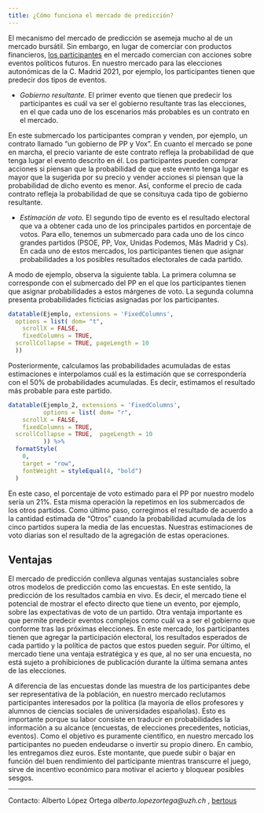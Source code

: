 ```yaml
---
title: ¿Cómo funciona el mercado de predicción?
---
```


El mecanismo del mercado de predicción se asemeja mucho al de un mercado bursátil. Sin embargo, en lugar de comerciar con productos financieros, [los participantes](https://aloport.github.io/predi/participate.html) en el mercado comercian con acciones sobre eventos políticos futuros. En nuestro mercado para las elecciones autonómicas de la C. Madrid 2021, por ejemplo, los participantes tienen que predecir dos tipos de eventos. 

- _Gobierno resultante._ El primer evento que tienen que predecir los participantes es cuál va ser el gobierno resultante tras las elecciones, en el que cada uno de los escenarios más probables es un contrato en el mercado. 

En este submercado los participantes compran y venden, por ejemplo, un contrato llamado “un gobierno de PP y Vox”. En cuanto el mercado se pone en marcha, el precio variante de este contrato refleja la probabilidad de que tenga lugar el evento descrito en él. Los participantes pueden comprar acciones si piensan que la probabilidad de que este evento tenga lugar es mayor que la sugerida por su precio y vender acciones si piensan que la probabilidad de dicho evento es menor. Así, conforme el precio de cada contrato refleja la probabilidad de que se consituya cada tipo de gobierno resultante.


- _Estimación de voto._ El segundo tipo de evento es el resultado electoral que va a obtener cada uno de los principales partidos en porcentaje de votos. Para ello, tenemos un submercado para cada uno de los cinco grandes partidos (PSOE, PP, Vox, Unidas Podemos, Más Madrid y Cs). En cada uno de estos mercados, los participantes tienen que asignar probabilidades a los posibles resultados electorales de cada partido.

A modo de ejemplo, observa la siguiente tabla. La primera columna se corresponde con el submercado del PP en el que los participantes tienen que asignar probabilidades a estos márgenes de voto. La segunda columna presenta probabilidades ficticias asignadas por los participantes.

```r

datatable(Ejemplo, extensions = 'FixedColumns',
  options = list( dom= "t",
    scrollX = FALSE,
    fixedColumns = TRUE,
  scrollCollapse = TRUE, pageLength = 10
  )) 

```

Posteriormente, calculamos las probabilidades acumuladas de estas estimaciones e interpolamos cuál es la estimación que se correspondería con el 50% de probabilidades acumuladas. Es decir, estimamos el resultado más probable para este partido.

```r

datatable(Ejemplo_2, extensions = 'FixedColumns',
          options = list( dom= "r",
    scrollX = FALSE,
    fixedColumns = TRUE,
  scrollCollapse = TRUE,  pageLength = 10
          )) %>%
  formatStyle(
    0,
    target = "row",
    fontWeight = styleEqual(4, "bold")
  ) 

```


En este caso, el porcentaje de voto estimado para el PP por nuestro modelo sería un 21%. Esta misma operación la repetimos en los submercados de los otros partidos. Como último paso, corregimos el resultado de acuerdo a la cantidad estimada de "Otros" cuando la probabilidad acumulada de los cinco partidos supera la media de las encuestas. Nuestras estimaciones de voto diarias son el resultado de la agregación de estas operaciones.

## Ventajas

El mercado de predicción conlleva algunas ventajas sustanciales sobre otros modelos de predicción como las encuestas. En este sentido, la predicción de los resultados cambia en vivo. Es decir, el mercado tiene el potencial de mostrar el efecto directo que tiene un evento, por ejemplo, sobre las expectativas de voto de un partido. Otra ventaja importante es que permite predecir eventos complejos como cuál va a ser el gobierno que conforme tras las próximas elecciones. En este mercado, los participantes tienen que agregar la participación electoral, los resultados esperados de cada partido y la política de pactos que estos pueden seguir. Por último, el mercado tiene una ventaja estratégica y es que, al no ser una encuesta, no está sujeto a prohibiciones de publicación durante la última semana antes de las elecciones.

A diferencia de las encuestas donde las muestra de los participantes debe ser representativa de la población, en nuestro mercado reclutamos participantes interesados por la política (la mayoría de ellos profesores y alumnos de ciencias sociales de universidades españolas). Esto es importante porque su labor consiste en traducir en probabilidades la información a su alcance (encuestas, de elecciones precedentes, noticias, eventos). Como el objetivo es puramente científico, en nuestro mercado los participantes no pueden endeudarse o invertir su propio dinero. En cambio, les entregamos diez euros. Este montante, que puede subir o bajar en función del buen rendimiento del participante mientras transcurre el juego, sirve de incentivo económico para motivar el acierto y bloquear posibles sesgos.

_________________

Contacto: Alberto López Ortega _alberto.lopezortega@uzh.ch_ , [bertous](https://twitter.com/bertous)

